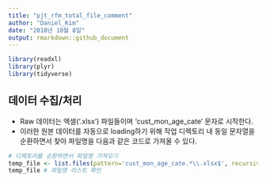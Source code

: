 ```yaml
---
title: "pjt_rfm_total_file_comment"
author: "Daniel_Kim"
date: "2018년 10월 8일"
output: rmarkdown::github_document
---
```


```r
library(readxl)
library(plyr)
library(tidyverse)
```

## 데이터 수집/처리

- Raw 데이터는 엑셀('.xlsx') 파일들이며 'cust_mon_age_cate' 문자로 시작한다.
- 이러한 원본 데이터를 자동으로 loading하기 위해 작업 디렉토리 내 동일 문자열을 순환하면서 찾아 파일명을 다음과 같은 코드로 가져올 수 있다.

```r
# 디렉토리를 순환하면서 파일명 가져오기
temp_file <- list.files(pattern='cust_mon_age_cate.*\\.xlsx$', recursive = TRUE) 
temp_file # 파일명 리스트 확인
```


